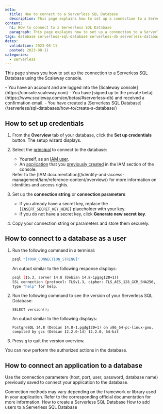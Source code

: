 ```yaml
---
meta:
  title: How to connect to a Serverless SQL Database
  description: This page explains how to set up a connection to a Serverless SQL Database
content:
  h1: How to connect to a Serverless SQL Database
  paragraph: This page explains how to set up a connection to a Serverless SQL Database
tags: database serverless-sql-database serverless-db serverless-database postgresql 
dates:
  validation: 2023-08-11
  posted: 2023-08-11
categories:
  - serverless
---
```


This page shows you how to set up the connection to a Serverless SQL Database using the Scaleway console.

<Macro id="iam-requirements" />

<Message type="requirement">
  - You have an account and are logged into the [Scaleway console](https://console.scaleway.com)
  - You have [signed up to the private beta](https://www.scaleway.com/en/betas/#serverless-db) and received a confirmation email.
  - You have created a [Serverless SQL Database](/serverless/sql-databases/how-to/create-a-database/)
</Message>

## How to set up credentials

1. From the **Overview** tab of your database, click the **Set up credentials** button. The setup wizard displays.

2. Select the [principal](/identity-and-access-management/iam/concepts/#principal) to connect to the database:
    - Yourself, as an [IAM user](/identity-and-access-management/iam/concepts/#user).
    - An [application](/identity-and-access-management/iam/concepts/#application) that you [previously created](/identity-and-access-management/iam/how-to/create-application/) in the IAM section of the console.
    <Message type="note">
        Refer to the [IAM documentation](/identity-and-access-management/iam/reference-content/overview/) for more information on identities and access rights.
    </Message>
3. Set up the **connection string** or **connection parameters**:
    - If you already have a secret key, replace the `[INSERT_SECRET_KEY_HERE]` placeholder with your key.
    - If you do not have a secret key, click **Generate new secret key**.
4. Copy your connection string or parameters and store them securely.

## How to connect to a database as a user

1. Run the following command in a terminal:

    ```bash
    psql "[YOUR_CONNECTION_STRING]"
    ```

    An output similar to the following response displays:

    ```bash
    psql (15.3, server 14.8 (Debian 14.8-1pgsg120+1))
    SSL connection (protocol: TLSv1.3, cipher: TLS_AES_128_GCM_SHA256, compression: off)
    Type "help" for help.
    ```

2. Run the following command to see the version of your Serverless SQL Database:

    ```
    SELECT version();
    ```

    An output similar to the following displays:

    ```
    PostgreSQL 14.8 (Debian 14.8-1.pgdg120+1) on x86_64-pc-linux-gnu,
    compiled by gcc (Debian 12.2.0-14) 12.2.0, 64-bit
    ```

3. Press `q` to quit the version overview.

You can now perform the authorized actions in the database.

## How to connect an application to a database

Use the connection parameters (host, port, user, password, database name) previously saved to connect your application to the database.

<Message type="note">
  Connection methods may vary depending on the framework or library used in your application. Refer to the corresponding official documentation for more information.
</Message>

<Navigation title="See Also">
  <PreviousButton to="/serverless/sql-databases/how-to/create-a-database/">How to create a Serverless SQL Database</PreviousButton>
  <NextButton to="/serverless/sql-databases/how-to/add-users/">How to add users to a Serverless SQL Database</NextButton>
</Navigation>
